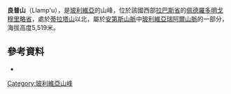 {{Coord|16|12|5|S|68|5|36|W|display=title}}

'''良普山'''（Llamp'u），是[[玻利維亞|玻利維亞]]的山峰，位於該國西部[[拉巴斯省|拉巴斯省]]的[[佩德羅多明戈穆里略省|佩德羅多明戈穆里略省]]，處於[[蒂拉塔山|蒂拉塔山]]以北，屬於[[安第斯山脈|安第斯山脈]]中[[玻利維亞瑞阿爾山脈|玻利維亞瑞阿爾山脈]]的一部分，海拔高度5,519米。

==參考資料==
*{{cite web|url=http://www.ine.gob.bo/publicaciones/visorPdf.aspx?Codigo=020101&tipo=1|title=La Paz|author=<!--Staff writer(s); no by-line.-->|date=|website=|publisher=INE, Bolivia|accessdate=September 26, 2014|deadurl=yes|archiveurl=https://web.archive.org/web/20141102093813/http://www.ine.gob.bo/publicaciones/visorPdf.aspx?Codigo=020101&tipo=1|archivedate=2014年11月2日}}

{{Bolivia-geo-stub}}
[[Category:玻利維亞山峰|Category:玻利維亞山峰]]